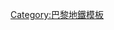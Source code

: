 {{Navbox
| name = 巴黎地铁4号线
| title = [[巴黎地铁4号线|<span style='color: white;'>巴黎地铁4号线</span>]]
| titlestyle = background:#bb4b9c; color:white;
| image = [[File:Metro-M.svg|30px]][[File:Paris Metro 4.svg|30px]]
| list1 = [[克利尼昂库尔门站|克利尼昂库尔门]] - [[辛普朗站|辛普朗]] - [[马嘉德-鱼店站|马嘉德-鱼店]] - [[红堡站|红堡]] - [[巴贝斯-洛舒雅站|巴贝斯-洛舒雅]]  - [[巴黎北站 (巴黎地鐵)|巴黎北站]] - [[巴黎東站 (巴黎地鐵)|巴黎東站]] - [[水塔站|水塔]] - [[斯特拉斯堡-圣但尼站|斯特拉斯堡-圣但尼]] - [[列奥米尔-塞瓦斯托波尔站|列奥米尔-塞瓦斯托波尔]] - [[艾蒂安·馬塞爾站|艾蒂安·马塞尔]] - [[大堂站|大堂]] - [[沙特雷站|沙特雷]] - [[城島站|城岛]] - [[聖米歇爾站 (巴黎地鐵)|圣米歇尔]] - [[奧德翁站|奥德翁]] - [[圣日耳曼德普雷站|圣日耳曼德普雷]] - [[圣叙尔皮斯站 (巴黎地铁)|圣叙尔皮斯站]] - [[聖普拉西德站|聖普拉西德]] - [[蒙帕纳斯-比耶维纽站|蒙帕纳斯-比耶维纽]] - [[瓦文站|瓦文]] - [[拉斯帕伊站|拉斯帕伊]] - [[丹佛-罗什洛站|丹佛-罗什洛]] - [[穆顿-杜维内站|穆顿-杜维内]] - [[阿雷西亚站|阿雷西亚]] - [[奥尔良门站|奥尔良门]] - [[蒙魯日市政府站|蒙魯日市政府]] - [[巴巴拉站|巴巴拉]] - [[巴涅-露西·奧布拉克站|巴涅-露西·奧布拉克]]
}}
<noinclude>[[Category:巴黎地鐵模板]]</noinclude>